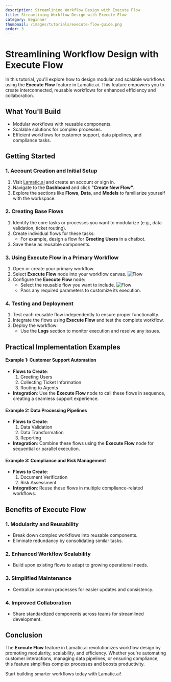 ```yaml
---
description: Streamlining Workflow Design with Execute Flow
title: Streamlining Workflow Design with Execute Flow
category: Beginner
thumbnail: /images/tutorials/execute-flow-guide.png
order: 3
---
```


# Streamlining Workflow Design with Execute Flow

In this tutorial, you'll explore how to design modular and scalable workflows using the **Execute Flow** feature in Lamatic.ai. This feature empowers you to create interconnected, reusable workflows for enhanced efficiency and collaboration.

## What You'll Build
- Modular workflows with reusable components.
- Scalable solutions for complex processes.
- Efficient workflows for customer support, data pipelines, and compliance tasks.

## Getting Started


### 1. Account Creation and Initial Setup
1. Visit [Lamatic.ai](https://lamatic.ai/) and create an account or sign in.
1. Navigate to the **Dashboard** and click **"Create New Flow"**.
1. Explore the sections like **Flows**, **Data**, and **Models** to familiarize yourself with the workspace.

### 2. Creating Base Flows
1. Identify the core tasks or processes you want to modularize (e.g., data validation, ticket routing).
1. Create individual flows for these tasks:
   - For example, design a flow for **Greeting Users** in a chatbot.
1. Save these as reusable components.

### 3. Using Execute Flow in a Primary Workflow
1. Open or create your primary workflow.
1. Select **Execute Flow** node into your workflow canvas.
    ![Flow](./img/execute-flow/selection.png)
1. Configure the **Execute Flow** node:
   - Select the reusable flow you want to include.
   ![Flow](./img/execute-flow/use.png)
   - Pass any required parameters to customize its execution.

### 4. Testing and Deployment
1. Test each reusable flow independently to ensure proper functionality.
2. Integrate the flows using **Execute Flow** and test the complete workflow.
3. Deploy the workflow:
   - Use the **Logs** section to monitor execution and resolve any issues.

## Practical Implementation Examples

#### Example 1: Customer Support Automation
- **Flows to Create**:
  1. Greeting Users
  2. Collecting Ticket Information
  3. Routing to Agents
- **Integration**:
  Use the **Execute Flow** node to call these flows in sequence, creating a seamless support experience.

#### Example 2: Data Processing Pipelines
- **Flows to Create**:
  1. Data Validation
  2. Data Transformation
  3. Reporting
- **Integration**:
  Combine these flows using the **Execute Flow** node for sequential or parallel execution.

#### Example 3: Compliance and Risk Management
- **Flows to Create**:
  1. Document Verification
  2. Risk Assessment
- **Integration**:
  Reuse these flows in multiple compliance-related workflows.


## Benefits of Execute Flow

### 1. Modularity and Reusability
- Break down complex workflows into reusable components.
- Eliminate redundancy by consolidating similar tasks.

### 2. Enhanced Workflow Scalability
- Build upon existing flows to adapt to growing operational needs.

### 3. Simplified Maintenance
- Centralize common processes for easier updates and consistency.

### 4. Improved Collaboration
- Share standardized components across teams for streamlined development.

## Conclusion
The **Execute Flow** feature in Lamatic.ai revolutionizes workflow design by promoting modularity, scalability, and efficiency. Whether you're automating customer interactions, managing data pipelines, or ensuring compliance, this feature simplifies complex processes and boosts productivity.

Start building smarter workflows today with Lamatic.ai!
